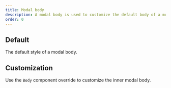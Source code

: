 ```yaml
---
title: Modal body
description: A modal body is used to customize the default body of a modal dialog.
order: 0
---
```



## Default

The default style of a modal body.

<Example Component={ModalBodyDefault} packageName="@atlaskit/modal-dialog" />

## Customization

Use the `Body` component override to customize the inner modal body.

<Example Component={ModalBodyCustom} packageName="@atlaskit/modal-dialog" />
